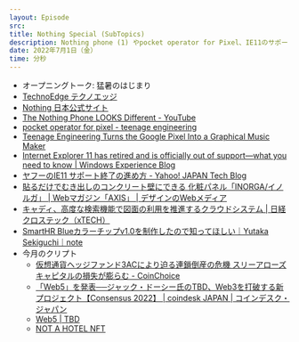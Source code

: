 ```yaml
---
layout: Episode
src: 
title: Nothing Special (SubTopics)
description: Nothing phone (1) やpocket operator for Pixel、IE11のサポート終了、SmartHRのカラーチップ、NOT A HOTEL NFTや今月のクリプト動向など、最近気になったサブトピックスを話しました。
date: 2022年7月1日（金）
time: 分秒
---
```


- オープニングトーク: 猛暑のはじまり
- [TechnoEdge テクノエッジ](https://www.techno-edge.net/)
- [Nothing 日本公式サイト](https://jp.nothing.tech/)
- [The Nothing Phone LOOKS Different - YouTube](https://www.youtube.com/watch?v=mrkAmmMakMg&t=408s)
- [pocket operator for pixel - teenage engineering](https://teenage.engineering/designs/popixel)
- [Teenage Engineering Turns the Google Pixel Into a Graphical Music Maker](https://design-milk.com/teenage-engineering-google-pixel-pocket-operator/)
- [Internet Explorer 11 has retired and is officially out of support—what you need to know | Windows Experience Blog](https://blogs.windows.com/windowsexperience/2022/06/15/internet-explorer-11-has-retired-and-is-officially-out-of-support-what-you-need-to-know/)
- [ヤフーのIE11 サポート終了の進め方 - Yahoo! JAPAN Tech Blog](https://techblog.yahoo.co.jp/entry/2022021630265506/)
- [貼るだけでむき出しのコンクリート壁にできる 化粧パネル「INORGA/イノルガ」 | Webマガジン「AXIS」 | デザインのWebメディア](https://www.axismag.jp/posts/2022/06/472606.html)
- [キャディ、高度な検索機能で図面の利用を推進するクラウドシステム | 日経クロステック（xTECH）](https://xtech.nikkei.com/atcl/nxt/news/18/13149/)
- [SmartHR Blueカラーチップv1.0を制作したので知ってほしい｜Yutaka Sekiguchi｜note](https://note.com/sekig/n/n8110a01d239d)
- 今月のクリプト
    - [仮想通貨ヘッジファンド3ACにより迫る連鎖倒産の危機 スリーアローズキャピタルの損失が膨らむ - CoinChoice](https://coinchoice.net/crypto-hedge-fund-three-arrows-capital-3ac-might-triger-chain-bankruptcy_bnews/)
    - [「Web5」を発表──ジャック・ドーシー氏のTBD、Web3を打破する新プロジェクト【Consensus 2022】 | coindesk JAPAN | コインデスク・ジャパン](https://www.coindeskjapan.com/151517/)
    - [Web5 | TBD](https://developer.tbd.website/projects/web5/)
    - [NOT A HOTEL NFT](https://nft.notahotel.com/)
